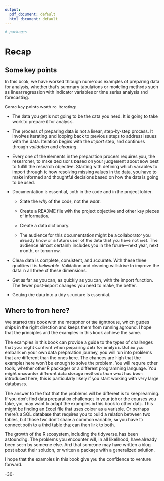 ```yaml
---
output:
  pdf_document: default
  html_document: default
---
```



<!-- 
This file by Martin Monkman is licensed under a Creative Commons Attribution 4.0 International License. 
-->



```r

# packages

```


# Recap {#recap}


## Some key points

In this book, we have worked through numerous examples of preparing data for analysis, whether that's summary tabulations or modeling methods such as linear regression with indicator variables or time series analysis and forecasting.


Some key points worth re-iterating:

* The data you get is not going to be the data you need. It is going to take work to prepare it for analysis.

* The process of preparing data is not a linear, step-by-step process. It involves iterating, and looping back to previous steps to address issues with the data. Iteration begins with the _import_ step, and continues through _validation_ and _cleaning_.

* Every one of the elements in the preparation process requires you, the researcher, to make decisions based on your judgement about how best to fulfill the research objective. Starting with defining which variables to import through to how resolving missing values in the data, you have to make informed and thoughtful decisions based on how the data is going to be used.

* Documentation is essential, both in the code and in the project folder. 

  - State the _why_ of the code, not the _what_.

  - Create a README file with the project objective and other key pieces of information.
  
  - Create a data dictionary.
  
  - The audience for this documentation might be a collaborator you already know or a future user of the data that you have not met. The audience almost certainly includes you in the future—next year, next month, or tomorrow.

* Clean data is complete, consistent, and accurate. With these three qualities it is _believable_. Validation and cleaning will strive to improve the data in all three of these dimensions.

* Get as far as you can, as quickly as you can, with the import function. The fewer post-import changes you need to make, the better.

* Getting the data into a tidy structure is essential.


## Where to from here?

We started this book with the metaphor of the lighthouse, which guides ships in the right direction and keeps them from running aground. I hope that the principles and the examples in this book achieve the same.

The examples in this book can provide a guide to the types of challenges that you might confront when preparing data for analysis. But as you embark on your own data preparation journey, you will run into problems that are different than the ones here. The chances are high that the examples here won't be enough to solve the problem. You will require other tools, whether other R packages or a different programming language. You might encounter different data storage methods than what has been introduced here; this is particularly likely if you start working with very large databases.

The answer to the fact that the problems will be different is to keep learning. If you don't find data preparation challenges in your job or the courses you take, you may want to adapt the examples in this book to other data. This might be finding an Excel file that uses colour as a variable. Or perhaps there's a SQL database that requires you to build a relation between two tables, but those two don't share a common variable, so you have to connect both to a third table that can then link to both. 

The growth of the R ecosystem, including the tidyverse, has been astounding. The problems you encounter will, in all likelihood, have already been seen by someone else. And that someone may have written a blog post about their solution, or written a package with a generalized solution. 

I hope that the examples in this book give you the confidence to venture forward.



-30-